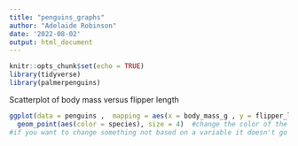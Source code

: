 ```yaml
---
title: "penguins_graphs"
author: "Adelaide Robinson"
date: '2022-08-02'
output: html_document
---
```


```r
knitr::opts_chunk$set(echo = TRUE)
library(tidyverse)
library(palmerpenguins)
```
Scatterplot of body mass versus flipper length
```r
ggplot(data = penguins ,  mapping = aes(x = body_mass_g , y = flipper_length_mm)) + 
  geom_point(aes(color = species), size = 4)  #change the color of the points based on variable value, this goes within aes
#if you want to change something not based on a variable it doesn't go within aes, size =4, otherwise you will get an extra annoying legend
```

